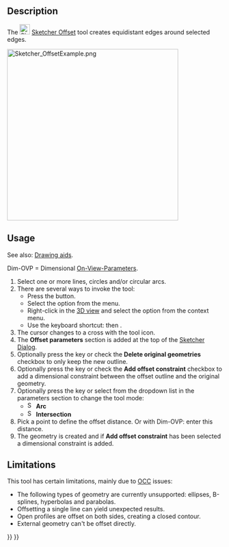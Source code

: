 <languages/>

{{Docnav
|[[Sketcher_Scale|Scale transform]]
|[[Sketcher_Symmetry|Symmetry]]
|[[Sketcher_Workbench|Sketcher]]
|IconL=Sketcher_Scale.svg‎
|IconR=Sketcher_Symmetry.svg‎
|IconC=Workbench_Sketcher.svg
}}

{{GuiCommand
|Name=Sketcher Offset
|MenuLocation=Sketch → Sketcher tools → Offset geometry
|Workbenches=[[Sketcher_Workbench|Sketcher]]
|Shortcut={{KEY|Z}} {{KEY|T}}
|Version=1.0
|SeeAlso=
}}

==Description==

The [[Image:Sketcher_Offset.svg|24px]] [[Sketcher_Offset|Sketcher Offset]] tool creates equidistant edges around selected edges.

[[Image:Sketcher_OffsetExample.png‎|400px]]
{{Caption|Equidistant edges around a closed (O) and an open (U) construction polyline}}

==Usage==

See also: [[Sketcher_Workbench#Drawing_aids|Drawing aids]].

Dim-OVP = Dimensional [[Sketcher_Preferences#General|On-View-Parameters]].

# Select one or more lines, circles and/or circular arcs.
# There are several ways to invoke the tool:
#* Press the {{Button|[[Image:Sketcher_Offset.svg|16px]] [[Sketcher_Offset|Offset geometry]]}} button.
#* Select the {{MenuCommand|Sketcher → Sketcher tools → [[Image:Sketcher_Offset.svg|16px]] Offset geometry}} option from the menu.
#* Right-click in the [[3D_view|3D view]] and select the {{MenuCommand|[[Image:Sketcher_Offset.svg|16px]] Offset geometry}} option from the context menu.
#* Use the keyboard shortcut: {{KEY|Z}} then {{KEY|T}}.
# The cursor changes to a cross with the tool icon.
# The '''Offset parameters''' section is added at the top of the [[Sketcher_Dialog|Sketcher Dialog]].
# Optionally press the {{KEY|U}} key or check the '''Delete original geometries''' checkbox to only keep the new outline.
# Optionally press the {{KEY|J}} key or check the '''Add offset constraint''' checkbox to add a dimensional constraint between the offset outline and the original geometry.
# Optionally press the {{KEY|M}} key or select from the dropdown list in the parameters section to change the tool mode:
#* [[Image:Sketcher_OffsetArc.svg|16px]] '''Arc'''
#* [[Image:Sketcher_OffsetIntersection.svg|16px]] '''Intersection'''
# Pick a point to define the offset distance. Or with Dim-OVP: enter this distance.
# The geometry is created and if '''Add offset constraint''' has been selected a dimensional constraint is added.

==Limitations==

This tool has certain limitations, mainly due to [[OpenCASCADE|OCC]] issues:
* The following types of geometry are currently unsupported: ellipses, B-splines, hyperbolas and parabolas.
* Offsetting a single line can yield unexpected results.
* Open profiles are offset on both sides, creating a closed contour.
* External geometry can't be offset directly.


{{Docnav
|[[Sketcher_Scale|Scale transform]]
|[[Sketcher_Symmetry|Symmetry]]
|[[Sketcher_Workbench|Sketcher]]
|IconL=Sketcher_Scale.svg‎
|IconR=Sketcher_Symmetry.svg‎
|IconC=Workbench_Sketcher.svg
}}

{{Sketcher_Tools_navi{{#translation:}}}}
{{Userdocnavi{{#translation:}}}}